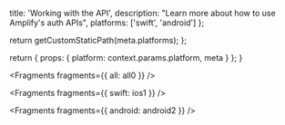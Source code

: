 
  title: 'Working with the API',
  description: "Learn more about how to use Amplify's auth APIs",
  platforms: ['swift', 'android']
};

  return getCustomStaticPath(meta.platforms);
};

  return {
    props: {
      platform: context.params.platform,
      meta
    }
  };
}


<Fragments fragments={{ all: all0 }} />


<Fragments fragments={{ swift: ios1 }} />


<Fragments fragments={{ android: android2 }} />
